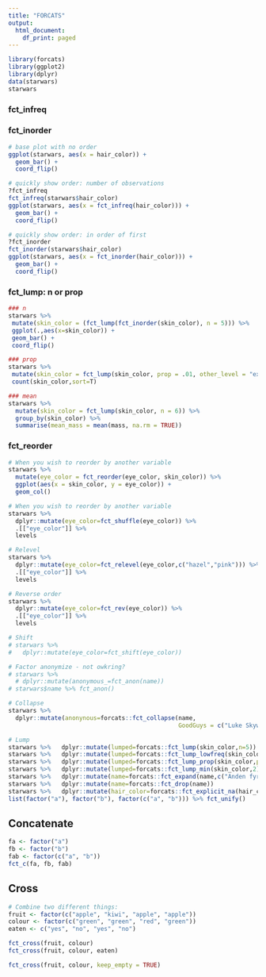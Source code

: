 ```yaml
---
title: "FORCATS"
output:
  html_document:
    df_print: paged
---
```



```r

library(forcats)
library(ggplot2)
library(dplyr)
data(starwars)
starwars
```


### fct_infreq
### fct_inorder

```r

# base plot with no order
ggplot(starwars, aes(x = hair_color)) + 
  geom_bar() + 
  coord_flip()

# quickly show order: number of observations
?fct_infreq
fct_infreq(starwars$hair_color)
ggplot(starwars, aes(x = fct_infreq(hair_color))) + 
  geom_bar() + 
  coord_flip()

# quickly show order: in order of first
?fct_inorder
fct_inorder(starwars$hair_color)
ggplot(starwars, aes(x = fct_inorder(hair_color))) + 
  geom_bar() + 
  coord_flip()

```


### fct_lump: n or prop

```r
### n
starwars %>% 
 mutate(skin_color = (fct_lump(fct_inorder(skin_color), n = 5))) %>% 
 ggplot(.,aes(x=skin_color)) +
 geom_bar() +
 coord_flip()

### prop
starwars %>% 
 mutate(skin_color = fct_lump(skin_color, prop = .01, other_level = "extra")) %>% 
 count(skin_color,sort=T)

### mean
starwars %>%
  mutate(skin_color = fct_lump(skin_color, n = 6)) %>%
  group_by(skin_color) %>%
  summarise(mean_mass = mean(mass, na.rm = TRUE))

```

### fct_reorder

```r

# When you wish to reorder by another variable
starwars %>% 
  mutate(eye_color = fct_reorder(eye_color, skin_color)) %>%
  ggplot(aes(x = skin_color, y = eye_color)) + 
  geom_col()
```


```r


# When you wish to reorder by another variable
starwars %>% 
  dplyr::mutate(eye_color=fct_shuffle(eye_color)) %>% 
  .[["eye_color"]] %>% 
  levels

# Relevel
starwars %>% 
  dplyr::mutate(eye_color=fct_relevel(eye_color,c("hazel","pink"))) %>%  # hazel, pink, everything...
  .[["eye_color"]] %>% 
  levels

# Reverse order
starwars %>% 
  dplyr::mutate(eye_color=fct_rev(eye_color)) %>% 
  .[["eye_color"]] %>% 
  levels

# Shift
# starwars %>% 
#   dplyr::mutate(eye_color=fct_shift(eye_color)) 

# Factor anonymize - not owkring?
# starwars %>% 
  # dplyr::mutate(anonymous_=fct_anon(name)) 
# starwars$name %>% fct_anon()

# Collapse
starwars %>% 
  dplyr::mutate(anonynous=forcats::fct_collapse(name,
                                                GoodGuys = c("Luke Skywalker","C-3PO","R2-D2")))

# Lump
starwars %>%   dplyr::mutate(lumped=forcats::fct_lump(skin_color,n=5))
starwars %>%   dplyr::mutate(lumped=forcats::fct_lump_lowfreq(skin_color))
starwars %>%   dplyr::mutate(lumped=forcats::fct_lump_prop(skin_color,prop = 0.01))
starwars %>%   dplyr::mutate(lumped=forcats::fct_lump_min(skin_color,2))
starwars %>%   dplyr::mutate(name=forcats::fct_expand(name,c("Anden fyr")))
starwars %>%   dplyr::mutate(name=forcats::fct_drop(name))
starwars %>%   dplyr::mutate(hair_color=forcats::fct_explicit_na(hair_color))
list(factor("a"), factor("b"), factor(c("a", "b"))) %>% fct_unify()


```


## Concatenate

```r
fa <- factor("a")
fb <- factor("b")
fab <- factor(c("a", "b"))
fct_c(fa, fb, fab)
```

## Cross

```r

# Combine two different things:
fruit <- factor(c("apple", "kiwi", "apple", "apple"))
colour <- factor(c("green", "green", "red", "green"))
eaten <- c("yes", "no", "yes", "no")

fct_cross(fruit, colour)
fct_cross(fruit, colour, eaten)

fct_cross(fruit, colour, keep_empty = TRUE)
```




